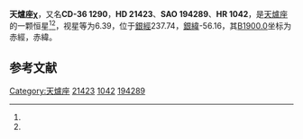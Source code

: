 {{Starbox begin
| name = 天爐座χ
}}
{{Starbox observe
| epoch = [[J2000.0|J2000.0]]
| constell = [[天爐座|天爐座]]<ref name=SIMBAD>{{cite web
 | url=http://simbad.u-strasbg.fr/simbad/sim-id?Ident=HR+1042
 | title =Pulsating variable Star
 | publisher=Centre de Données astronomiques de Strasbourg
 | work=SIMBAD
 | accessdate=2012-07-13}}</ref><ref name=DATA>{{cite web
 | url=http://vizier.u-strasbg.fr/viz-bin/VizieR-5?-out.add=.&-source=5050&-corr=PK=HR&-out.max=9999&HR=1042
 | title=VizieR Detailed Page
 | accessdate=2012-07-13
 | archive-date=2016-03-04
 | archive-url=https://web.archive.org/web/20160304233330/http://vizier.u-strasbg.fr/viz-bin/VizieR-5?-out.add=.&-source=5050&-corr=PK=HR&-out.max=9999&HR=1042
 | dead-url=no
 }}</ref>
| 星官 = 
| ra = {{RA|3|25|55.8}}<ref name=SIMBAD /><ref name=DATA />
| dec = {{DEC|-35|55|15}}<ref name=SIMBAD /><ref name=DATA />
| appmag_v = 6.39<ref name=SIMBAD /><ref name=DATA />
}}
{{Starbox character
| class = A1IV<ref name=SIMBAD /><ref name=DATA />
| b-v = 0.08<ref name=SIMBAD /><ref name=DATA />
| u-b = <ref name=SIMBAD /><ref name=DATA />
| r-i = <ref name=SIMBAD /><ref name=DATA />
| variable = 
}}
{{Starbox astrometry
| radial_v = 
| prop_mo_ra = 25
| parallax = 
| p_error = 
}}
{{Starbox catalog
| names =CD-36 1290，[[SAO星表|SAO]] 194289，[[HD星表|HD]] 21423，[[HR星表|HR]] 1042}}
{{Starbox reference |Simbad=HR+1042}}
{{Starbox end}}

'''天爐座χ'''，又名'''CD-36 1290'''，'''HD 21423'''、'''SAO 194289'''、'''HR 1042'''，是[[天爐座|天爐座]]的一颗恒星<ref name=SIMBAD /><ref name=DATA />，视星等为6.39，位于[[銀道座標系|銀經]]237.74，[[銀道座標系|銀緯]]-56.16，其[[B1900.0|B1900.0]]坐标为赤經{{RA|3|22|3.9}}，赤緯{{DEC|-36|-56.16|16}}。

== 参考文献 ==
{{reflist}}

{{star-stub}}

{{天爐座恒星}}
[[Category:天爐座|Category:天爐座]]
[[Category:HD和HDE天體|21423]]
[[Category:HR天體|1042]]
[[Category:SAO天體|194289]]